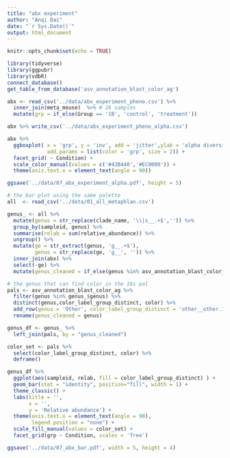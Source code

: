 ```yaml
---
title: "abx experiment"
author: "Anqi Dai"
date: "`r Sys.Date()`"
output: html_document
---
```


```r
knitr::opts_chunk$set(echo = TRUE)
```

```r
library(tidyverse)
library(ggpubr)
library(vdbR)
connect_database()
get_table_from_database('asv_annotation_blast_color_ag')
```

```r
abx <- read_csv('../data/abx_experiment_pheno.csv') %>% 
  inner_join(meta_mouse)  %>% # 26 samples 
  mutate(grp = if_else(Group == '1B', 'control', 'treatment'))

abx %>% write_csv('../data/abx_experiment_pheno_alpha.csv')
```

```r
abx %>% 
  ggboxplot( x = 'grp', y = 'inv', add = 'jitter',ylab = 'alpha diversity' ,
             add.params = list(color = 'grp', size = 2)) +
  facet_grid( ~ Condition) +
  scale_color_manual(values = c('#42B440','#EC0000')) +
  theme(axis.text.x = element_text(angle = 90))

ggsave('../data/07_abx_experiment_alpha.pdf', height = 5)
```
```r
# the bar plot using the same palette
all  <- read_csv('../data/01_all_metaphlan.csv')

genus_ <- all %>% 
  mutate(genus = str_replace(clade_name, '\\|s__.+$','')) %>% 
  group_by(sampleid, genus) %>% 
  summarise(relab = sum(relative_abundance)) %>% 
  ungroup() %>% 
  mutate(ge = str_extract(genus, 'g__.+$'),
         genus = str_replace(ge, 'g__', '')) %>% 
  inner_join(abx) %>% 
  select(-ge) %>% 
  mutate(genus_cleaned = if_else(genus %in% asv_annotation_blast_color_ag$genus, genus, 'Other')) 

# the genus that can find color in the 16s pal
pals <- asv_annotation_blast_color_ag %>% 
  filter(genus %in% genus_$genus) %>% 
  distinct(genus,color_label_group_distinct, color) %>% 
  add_row(genus = 'Other', color_label_group_distinct = 'other__other.164', color = '#BBBBBB') %>% 
  rename(genus_cleaned = genus)

genus_df <- genus_ %>% 
  left_join(pals, by = "genus_cleaned")

color_set <- pals %>% 
  select(color_label_group_distinct, color) %>% 
  deframe()
```

```r
genus_df %>% 
  ggplot(aes(sampleid, relab, fill = color_label_group_distinct) ) +
  geom_bar(stat = "identity", position="fill", width = 1) +
  theme_classic() +
  labs(title = '',
       x = '',
       y = 'Relative abundance') +
  theme(axis.text.x = element_text(angle = 90),
        legend.position = "none") +
  scale_fill_manual(values = color_set) +
  facet_grid(grp ~ Condition, scales = 'free') 

ggsave('../data/07_abx_bar.pdf', width = 5, height = 4)
```

